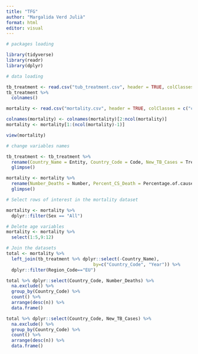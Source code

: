 ```yaml
---
title: "TFG"
author: "Margalida Verd Julià"
format: html
editor: visual
---
```

```r

# packages loading

library(tidyverse)
library(readr)
library(dplyr)

# data loading

tb_treatment <- read.csv("tub_treatment.csv", header = TRUE, colClasses = c("character", "character", "integer", "double", "double", "double"))
tb_treatment %>% 
  colnames()

mortality <- read.csv("mortality.csv", header = TRUE, colClasses = c("character","character","character","character","double","character","character","character","double","double","double","double"), row.names = NULL)

colnames(mortality) <- colnames(mortality)[2:ncol(mortality)]
mortality <- mortality[1:(ncol(mortality)-1)]

view(mortality)
```

```r
# change variables names

tb_treatment <- tb_treatment %>% 
  rename(Country_Name = Entity, Country_Code = Code, New_TB_Cases = Treatment.success.rate..new.TB.cases, Treatment_MDR_TB = Treatment.success.rate.for.patients.treated.for.MDR.TB...., Treatment_XDR_TB = Treatment.success.rate..XDR.TB.cases  ) %>% 
  glimpse()

mortality <- mortality %>%  
  rename(Number_Deaths = Number, Percent_CS_Death = Percentage.of.cause.specific.deaths.out.of.total.deaths, Age_Death_Rate = Age.standardized.death.rate.per.100.000.standard.population, Death_Rate = Death.rate.per.100.000.population, Country_Name = Country.Name,Country_Code = Country.Code, Region_Code = Region.Code, Region_Name = Region.Name) %>% 
  glimpse()

```


```r
# Select rows of interest in the mortality dataset

mortality <- mortality %>% 
  dplyr::filter(Sex == "All") 

# Delete age variables
mortality <- mortality %>% 
  select(1:5,9:12)

```

```r
# Join the datasets
total <- mortality %>% 
  left_join(tb_treatment %>% dplyr::select(-Country_Name),
                                 by=c("Country_Code", "Year")) %>% 
  dplyr::filter(Region_Code=="EU")

```

```r

total %>% dplyr::select(Country_Code, Number_Deaths) %>% 
  na.exclude() %>%  
  group_by(Country_Code) %>% 
  count() %>% 
  arrange(desc(n)) %>% 
  data.frame()

total %>% dplyr::select(Country_Code, New_TB_Cases) %>% 
  na.exclude() %>%  
  group_by(Country_Code) %>% 
  count() %>% 
  arrange(desc(n)) %>% 
  data.frame()
```


